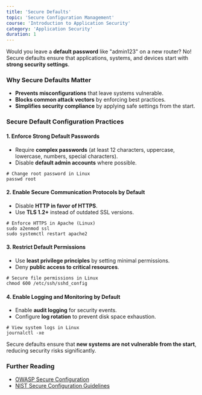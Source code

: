 ```yaml
---
title: 'Secure Defaults'
topic: 'Secure Configuration Management'
course: 'Introduction to Application Security'
category: 'Application Security'
duration: 1
---
```


Would you leave a **default password** like "admin123" on a new router? No! Secure defaults ensure that applications, systems, and devices start with **strong security settings**.

### Why Secure Defaults Matter

- **Prevents misconfigurations** that leave systems vulnerable.
- **Blocks common attack vectors** by enforcing best practices.
- **Simplifies security compliance** by applying safe settings from the start.

### Secure Default Configuration Practices

#### **1. Enforce Strong Default Passwords**

- Require **complex passwords** (at least 12 characters, uppercase, lowercase, numbers, special characters).
- Disable **default admin accounts** where possible.

```shell
# Change root password in Linux
passwd root
```

#### **2. Enable Secure Communication Protocols by Default**

- Disable **HTTP in favor of HTTPS**.
- Use **TLS 1.2+** instead of outdated SSL versions.

```shell
# Enforce HTTPS in Apache (Linux)
sudo a2enmod ssl
sudo systemctl restart apache2
```

#### **3. Restrict Default Permissions**

- Use **least privilege principles** by setting minimal permissions.
- Deny **public access to critical resources**.

```shell
# Secure file permissions in Linux
chmod 600 /etc/ssh/sshd_config
```

#### **4. Enable Logging and Monitoring by Default**

- Enable **audit logging** for security events.
- Configure **log rotation** to prevent disk space exhaustion.

```shell
# View system logs in Linux
journalctl -xe
```

Secure defaults ensure that **new systems are not vulnerable from the start**, reducing security risks significantly.

### Further Reading

- [OWASP Secure Configuration](https://owasp.org/www-project-application-security-verification-standard/)
- [NIST Secure Configuration Guidelines](https://csrc.nist.gov/publications/)
